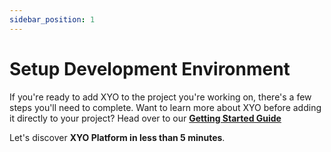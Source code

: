 ```yaml
---
sidebar_position: 1
---
```


# Setup Development Environment
If you're ready to add XYO to the project you're working on, there's a few steps you'll need to complete. Want to learn more about XYO before adding it directly to your project? Head over to our [**Getting Started Guide**](/getting-started-developer/quickstart)

Let's discover **XYO Platform in less than 5 minutes**.

<!-- External component -->

<InstallXyoOptions/>

<!-- ### Open the XYO Explorer
Use Chrome or another compatible browser to navigate to [explore.xyo.network](https://explore.xyo.network)
## Build a dApp using XYO
Get started by **creating a dApp in Javascript/Typescript**.
## Add XYO to an existing project
Get started by **adding a feature to a NodeJS Application**.
Get started by **adding a feature to a React Website**
Get started by **adding a feature to an iOS Mobile App**.
Get started by **adding a feature to an Android Mobile App**.
## Host your own XYO Node
Get started by **hosting a Node in your browser**.
Get started by **hosting a Node on your computer**.
Get started by **hosting a Node in the cloud**.
Get started by **hosting a Node on a stand-alone device**. -->